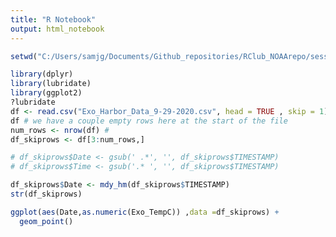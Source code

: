 ```yaml
---
title: "R Notebook"
output: html_notebook
---
```



```r
setwd("C:/Users/samjg/Documents/Github_repositories/RClub_NOAArepo/sessions/sonde_data") #set working

library(dplyr)
library(lubridate)
library(ggplot2)
?lubridate
df <- read.csv("Exo_Harbor_Data_9-29-2020.csv", head = TRUE , skip = 1) 
df # we have a couple empty rows here at the start of the file
num_rows <- nrow(df) # 
df_skiprows <- df[3:num_rows,]
```

```r

# df_skiprows$Date <- gsub(' .*', '', df_skiprows$TIMESTAMP)
# df_skiprows$Time <- gsub('.* ', '', df_skiprows$TIMESTAMP)

df_skiprows$Date <- mdy_hm(df_skiprows$TIMESTAMP)
str(df_skiprows)

ggplot(aes(Date,as.numeric(Exo_TempC)) ,data =df_skiprows) + 
  geom_point()
```